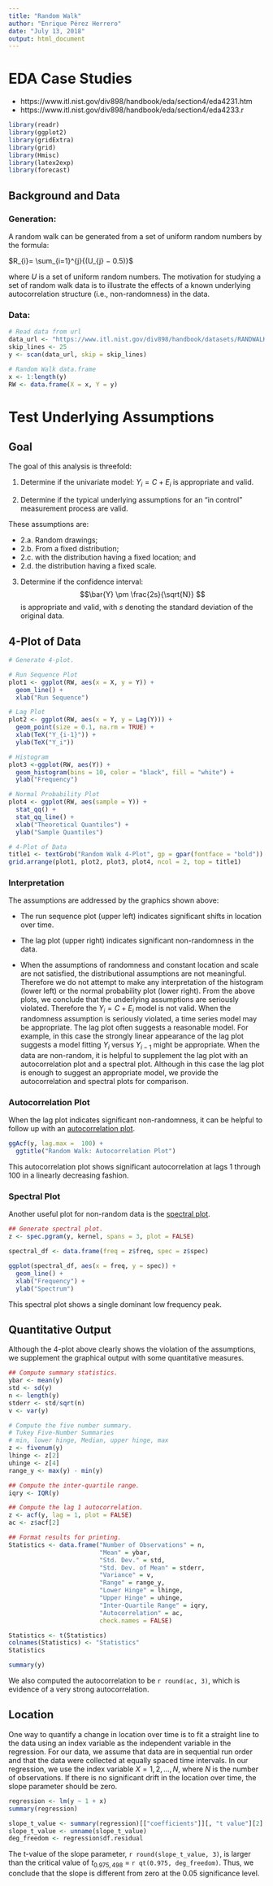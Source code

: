 ```yaml
---
title: "Random Walk"
author: "Enrique Pérez Herrero"
date: "July 13, 2018"
output: html_document
---
```


# EDA Case Studies

* https://www.itl.nist.gov/div898/handbook/eda/section4/eda4231.htm
* https://www.itl.nist.gov/div898/handbook/eda/section4/eda4233.r

```r
library(readr)
library(ggplot2)
library(gridExtra)
library(grid)
library(Hmisc)
library(latex2exp)
library(forecast)
```

	
## Background and Data

### Generation:
A random walk can be generated from a set of uniform random numbers by the
formula: 

$R_{i}= \sum_{i=1}^{j}{(U_{j} − 0.5)}$

where $U$ is a set of uniform random numbers.
The motivation for studying a set of random walk data is to illustrate the
effects of a known underlying autocorrelation structure (i.e., non-randomness)
in the data.

### Data:

```r
# Read data from url
data_url <- "https://www.itl.nist.gov/div898/handbook/datasets/RANDWALK.DAT"
skip_lines <- 25
y <- scan(data_url, skip = skip_lines)

# Random Walk data.frame
x <- 1:length(y)
RW <- data.frame(X = x, Y = y)
```

# Test Underlying Assumptions
## Goal

The goal of this analysis is threefold:

1. Determine if the univariate model: $Y_{i} = C + E_{i}$ is
appropriate and valid.

2. Determine if the typical underlying assumptions for an "in control"
measurement process are valid.

  These assumptions are:
  
   + 2.a. Random drawings;    
   + 2.b. From a fixed distribution;    
   + 2.c. with the distribution having a fixed location; and     
   + 2.d. the distribution having a fixed scale.   

3. Determine if the confidence interval: $$\bar{Y} \pm \frac{2s}{\sqrt{N}} $$ is
appropriate and valid, with $s$ denoting the standard deviation of the original
data.


## 4-Plot of Data

```r
# Generate 4-plot.

# Run Sequence Plot
plot1 <- ggplot(RW, aes(x = X, y = Y)) +
  geom_line() +
  xlab("Run Sequence")

# Lag Plot
plot2 <- ggplot(RW, aes(x = Y, y = Lag(Y))) +
  geom_point(size = 0.1, na.rm = TRUE) +
  xlab(TeX("Y_{i-1}")) +
  ylab(TeX("Y_i"))

# Histogram
plot3 <-ggplot(RW, aes(Y)) +
  geom_histogram(bins = 10, color = "black", fill = "white") +
  ylab("Frequency")

# Normal Probability Plot
plot4 <- ggplot(RW, aes(sample = Y)) +
  stat_qq() +
  stat_qq_line() +
  xlab("Theoretical Quantiles") +
  ylab("Sample Quantiles")

# 4-Plot of Data
title1 <- textGrob("Random Walk 4-Plot", gp = gpar(fontface = "bold"))
grid.arrange(plot1, plot2, plot3, plot4, ncol = 2, top = title1)
```


### Interpretation
The assumptions are addressed by the graphics shown above:

* The run sequence plot (upper left) indicates significant shifts in location
over time.

* The lag plot (upper right) indicates significant non-randomness in the data.

* When the assumptions of randomness and constant location and scale are not
satisfied, the distributional assumptions are not meaningful. Therefore we do
not attempt to make any interpretation of the histogram (lower left) or the
normal probability plot (lower right). From the above plots, we conclude that
the underlying assumptions are seriously violated. Therefore the $Y_{i} = C +
E_{i}$ model is not valid. When the randomness assumption is seriously violated,
a time series model may be appropriate. The lag plot often suggests a reasonable
model. For example, in this case the strongly linear appearance of the lag plot
suggests a model fitting $Y_i$ versus $Y_{i-1}$ might be appropriate. When the
data are non-random, it is helpful to supplement the lag plot with an
autocorrelation plot and a spectral plot. Although in this case the lag plot is
enough to suggest an appropriate model, we provide the autocorrelation and
spectral plots for comparison.


### Autocorrelation Plot

When the lag plot indicates significant non-randomness, it can be helpful to
follow up with an [autocorrelation plot](https://www.itl.nist.gov/div898/handbook/eda/section3/autocopl.htm).

```r
ggAcf(y, lag.max =  100) +
  ggtitle("Random Walk: Autocorrelation Plot")
```

This autocorrelation plot shows significant autocorrelation at lags 1 through
100 in a linearly decreasing fashion.


### Spectral Plot
Another useful plot for non-random data is the [spectral plot](https://www.itl.nist.gov/div898/handbook/eda/section3/spectrum.htm).


```r
## Generate spectral plot.
z <- spec.pgram(y, kernel, spans = 3, plot = FALSE)

spectral_df <- data.frame(freq = z$freq, spec = z$spec)

ggplot(spectral_df, aes(x = freq, y = spec)) +
  geom_line() +
  xlab("Frequency") +
  ylab("Spectrum")
```

This spectral plot shows a single dominant low frequency peak.



## Quantitative Output

Although the 4-plot above clearly shows the violation of the assumptions, we
supplement the graphical output with some quantitative measures.

```r
## Compute summary statistics.
ybar <- mean(y)
std <- sd(y)
n <- length(y)
stderr <- std/sqrt(n)
v <- var(y)

# Compute the five number summary.
# Tukey Five-Number Summaries
# min, lower hinge, Median, upper hinge, max
z <- fivenum(y)
lhinge <- z[2]
uhinge <- z[4]
range_y <- max(y) - min(y)

## Compute the inter-quartile range.
iqry <- IQR(y)

## Compute the lag 1 autocorrelation.
z <- acf(y, lag = 1, plot = FALSE)
ac <- z$acf[2]

## Format results for printing.
Statistics <- data.frame("Number of Observations" = n,
                         "Mean" = ybar,
                         "Std. Dev." = std,
                         "Std. Dev. of Mean" = stderr,
                         "Variance" = v,
                         "Range" = range_y,
                         "Lower Hinge" = lhinge,
                         "Upper Hinge" = uhinge,
                         "Inter-Quartile Range" = iqry, 
                         "Autocorrelation" = ac,
                         check.names = FALSE)

Statistics <- t(Statistics)
colnames(Statistics) <- "Statistics"
Statistics
```

```r
summary(y)
```

We also computed the autocorrelation to be `r round(ac, 3)`, which is
evidence of a very strong autocorrelation.

## Location

One way to quantify a change in location over time is to fit a straight line to
the data using an index variable as the independent variable in the regression.
For our data, we assume that data are in sequential run order and that the data
were collected at equally spaced time intervals. In our regression, we use the
index variable $X = 1, 2, ..., N$, where $N$ is the number of observations. If
there is no significant drift in the location over time, the slope parameter
should be zero.

```r
regression <- lm(y ~ 1 + x)
summary(regression)

slope_t_value <- summary(regression)[["coefficients"]][, "t value"][2]
slope_t_value <- unname(slope_t_value)
deg_freedom <- regression$df.residual
```

The t-value of the slope parameter, `r round(slope_t_value, 3)`, is larger than
the critical value of $t_{0.975, 498}$ = `r qt(0.975, deg_freedom)`. Thus, we
conclude that the slope is different from zero at the 0.05 significance level.



